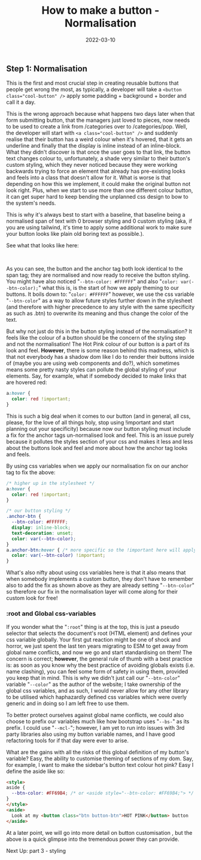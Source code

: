 ﻿---
title: How to make a button - Normalisation
date: 2022-03-10
excerpt: The first step towards a truly awesome button is normalisation! Today we make all our elements look the same.
image: ./button.svg
tags: ["css", "design", "html", "--css-variables"]
---


## Step 1: Normalisation

This is the first and most crucial step in creating reusable buttons that people get wrong the most, as typically,
a developer will take a `<button class="cool-button" />` apply some padding + background + border and call it a day.

This is the wrong approach because what happens two days later when that form submitting button, that the managers just
loved to pieces, now needs to be used to create a link from /categories over to /categories/pop. Well, the developer will
start with `<a class="cool-button" />` and suddenly realise that their button has a weird colour when it's hovered,
that it gets an underline and finally that the display is inline instead of an inline-block.
What they didn't discover is that once the user goes to that link, the button text changes colour to, unfortunately,
a shade very similar to their button's custom styling, which they never noticed because they were working backwards
trying to force an element that already has pre-existing looks and feels into a class that doesn't allow for it.
What is worse is that depending on how this we implement, it could make the original button not look right.
Plus, when we start to use more than one different colour button, it can get super hard to keep bending the
unplanned css design to bow to the system's needs.


This is why it's always best to start with a baseline, that baseline being a normalised span of text with 0 browser
styling and 0 custom styling (aka, if you are using tailwind, it's time to apply some additional work to make sure your
button looks like plain old boring text as possible.).

See what that looks like here:

<StepOneDemo />
<br />

As you can see, the button and the anchor tag both look identical to the span tag; they are normalised and now ready to
receive the button styling. You might have also noticed "`--btn-color: #FFFFFF`" and also "`color: var(--btn-color);`"
what this is, is the start of how we apply theming to our buttons. It boils down to: "`color: #FFFFFF`" however, we use
the css variable "`--btn-color`" as a way to allow future styles further down in the stylesheet
(and therefore with higher precedence to any style with the same specificity as such as .btn) to overwrite its meaning
and thus change the color of the text.

But why not just do this in the button styling instead of the normalisation? It feels like the colour of a button should
be the concern of the styling step and not the normalisation! The Hot Pink colour of our button is a part of its look and feel.
**However**, there is some reason behind this madness, which is that not everybody has a shadow dom like I do to render
their buttons inside of (maybe you are using web components and do?), which sometimes means some pretty nasty styles can
pollute the global styling of your elements. Say, for example, what if somebody decided to make links that are hovered red:

```css
a:hover {
  color: red !important;
}
```


This is such a big deal when it comes to our button (and in general, all css, please, for the love of all things holy,
stop using !important and start planning out your specificity) because now our button styling must include a fix for the
anchor tags un-normalised look and feel. This is an issue purely because it pollutes the styles section of your css and
makes it less and less about the buttons look and feel and more about how the anchor tag looks and feels.

By using css variables when we apply our normalisation fix on our anchor tag to fix the above:

```css
/* higher up in the stylesheet */
a:hover {
  color: red !important;
}

/* our button styling */
.anchor-btn {
  --btn-color: #FFFFFF;
  display: inline-block;
  text-decoration: unset;
  color: var(--btn-color);
}
a.anchor-btn:hover { /* more specific so the !important here will apply */
  color: var(--btn-color) !important;
}
```

What's also nifty about using css variables here is that it also means that when somebody implements a custom button,
they don't have to remember also to add the fix as shown above as they are already setting "`--btn-color`" so therefore
our fix in the normalisation layer will come along for their custom look for free!

### :root and Global css-variables

If you wonder what the "`:root`" thing is at the top, this is just a pseudo selector that selects the document's root
(HTML element) and defines your css variable globally. Your first gut reaction might be one of shock and horror, we just
spent the last ten years migrating to ESM to get away from global name conflicts, and now we go and start standardising
on them! The concern is correct; **however**, the general rule of thumb with a best practice is: as soon as you know why
the best practice of avoiding globals exists (i.e. name clashing), you can feel some form of safety in using them,
provided you keep that in mind. This is why we didn't just call our "`--btn-color`" variable "`--color`" as the author
of the website; I take ownership of the global css variables, and as such, I would never allow for any other library to
be utilised which haphazardly defined css variables which were overly generic and in doing so I am left free to use them.

To better protect ourselves against global name conflicts, we could also choose to prefix our variables much like how
bootstrap uses "`--bs-`" as its prefix. I could use "`--mcl-`"; however, I am yet to run into issues with 3rd party
libraries also using my button variable names, and I have good refactoring tools for if that day were ever to arise.

What are the gains with all the risks of this global definition of my button's variable? Easy, the ability to customise
theming of sections of my dom. Say, for example, I want to make the sidebar's button text colour hot pink? Easy I define the aside like so:

```html
<style>
aside {
  --btn-color: #FF69B4; /* or <aside style="--btn-color: #FF69B4;"> */
}
</style>
<aside>
  Look at my <button class="btn button-btn">HOT PINK</button> button
</aside>
```

At a later point, we will go into more detail on <Link to="/blog/2022/03/how-to-make-a-button-customisation/">button customisation</Link>
, but the above is a quick glimpse into the tremendous power they can provide.

Next Up: <Link to="/blog/2022/03/how-to-make-a-button-styling/">part 3 - styling</Link>